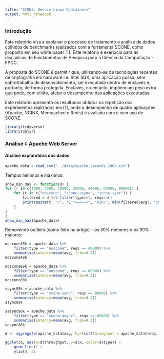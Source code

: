 ```yaml
---
title: "SCONE: Secure Linux Containers"
output: html_notebook
---
```


### Introdução

Este relatório visa a explanar o processo de tratamento e análise de dados colhidos de benchmarks realizados com a ferramenta SCONE, como proposto em seu white paper [1]. Este relatório é exercício para as disciplinas de Fundamentos de Pesquisa para a Ciência da Computação - FPCC.

A proposta do SCONE é permitir que, utilizando-se de tecnologias recentes de criptografia em hardware i.e. Intel SGX, uma aplicação possa, sem sobretrabalho de desenvolvimento, ser executada dentro de enclaves e, portanto, de forma protegida. Enclaves, no entanto, impõem um peso extra que pode, com efeito, afetar o desempenho das aplicações executadas.

Este relatório apresenta os resultados obtidos na repetição dos experimentos realizados em [1], onde o desempenho de quatro aplicações (Apache, NGINX, Memcached e Redis) é avaliado com e sem uso de SCONE.

```r
library(tidyverse)
library(dplyr)
```

### Análise I: Apache Web Server

#### Análise exploratória dos dados

```r
apache_data = read_csv("../data/apache_seconds_100k.csv")
```

Tempos mínimos e máximos:
```r
show_min_max <- function(d) {
for (r in c(1000, 5000, 10000, 20000, 40000, 60000, 80000)) {
    for (t in c("noscone", "scone-async", "scone-sync")) {
        filtered = d %>% filter(type==t, reqs==r)
        print(paste(t, "/", r, "=====>", "min:", min(filtered$avg), "/max:", max(filtered$avg))) 
    }
}
}
show_min_max(apache_data)
```

Removendo outliers (como feito no artigo) - os 30% menores e os 30% maiores:

```r
noscone40k = apache_data %>%
    filter(type == "noscone", reqs == 40000) %>%
    summarise(Latency=mean(avg, trim=0.3))
noscone40k

noscone80k = apache_data %>%
    filter(type == "noscone", reqs == 80000) %>%
    summarise(Latency=mean(avg, trim=0.3))
noscone80k

ssync80k = apache_data %>%
    filter(type == "scone-sync", reqs == 80000) %>%
    summarise(Latency=mean(avg, trim=0.3))
ssync80k

sasync80k = apache_data %>%
    filter(type == "scone-async", reqs == 80000) %>%
    summarise(Latency=mean(avg, trim=0.3))
sasync80k
```


```r
d <- aggregate(apache_data$avg, by=list(throughput = apache_data$reqs, type = apache_data$type), FUN=mean)

ggplot(d, aes(x=d$throughput, y=d$x, color=d$type)) + 
    geom_line() +
    ylim(0, 5)
```

```r

```
